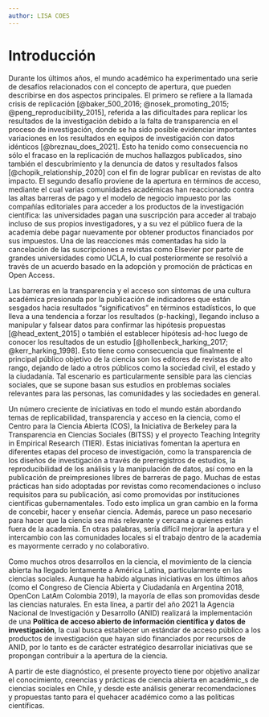 ```yaml
---
author: LISA COES
---
```


# Introducción

Durante los últimos años, el mundo académico ha experimentado una serie de desafíos relacionados con el concepto de apertura, que pueden describirse en dos aspectos principales. El primero se refiere a la llamada crisis de replicación [@baker_500_2016; @nosek_promoting_2015; @peng_reproducibility_2015], referida a las dificultades para replicar los resultados de la investigación debido a la falta de transparencia en el proceso de investigación, donde se ha sido posible evidenciar importantes variaciones en los resultados en equipos de investigación con datos idénticos [@breznau_does_2021]. Esto ha tenido como consecuencia no sólo el fracaso en la replicación de muchos hallazgos publicados, sino también el descubrimiento y la denuncia de datos y resultados falsos [@chopik_relationship_2020] con el fin de lograr publicar en  revistas de alto impacto. El segundo desafío proviene de la apertura en términos de acceso, mediante el cual varias comunidades académicas han reaccionado contra las altas barreras de pago y el modelo de negocio impuesto por las compañías editoriales para acceder a los productos de la investigación científica: las universidades pagan una suscripción para acceder al trabajo incluso de sus propios investigadores, y a su vez el público fuera de la academia debe pagar nuevamente por obtener productos financiados por sus impuestos. Una de las reacciones más comentadas ha sido la cancelación de las suscripciones a revistas como Elsevier por parte de grandes universidades como UCLA, lo cual posteriormente se resolvió a través de un acuerdo basado en la adopción y promoción de prácticas en Open Access.

Las barreras en la transparencia y el acceso son síntomas de una cultura académica presionada por la publicación de indicadores que están sesgados hacia resultados "significativos" en términos estadísticos, lo que lleva a una tendencia a forzar los resultados (p-hacking), llegando incluso a manipular y falsear datos para confirmar las hipótesis propuestas [@head_extent_2015] o también el establecer hipótesis ad-hoc luego de conocer los resultados de un estudio [@hollenbeck_harking_2017; @kerr_harking_1998]. Esto tiene como consecuencia que finalmente el principal público objetivo de la ciencia son los editores de revistas de alto rango, dejando de lado a otros públicos como la sociedad civil, el estado y la ciudadanía. Tal escenario es particularmente sensible para las ciencias sociales, que se supone basan sus estudios en problemas sociales relevantes para las personas, las comunidades y las sociedades en general.

Un número creciente de iniciativas en todo el mundo están abordando temas de replicabilidad, transparencia y acceso en la ciencia, como el Centro para la Ciencia Abierta (COS), la Iniciativa de Berkeley para la Transparencia en Ciencias Sociales (BITSS) y el proyecto Teaching Integrity in Empirical Research (TIER). Estas iniciativas fomentan la apertura en diferentes etapas del proceso de investigación, como la transparencia de los diseños de investigación a través de prerregistros de estudios, la reproducibilidad de los análisis y la manipulación de datos, así como en la publicación de preimpresiones libres de barreras de pago. Muchas de estas prácticas han sido adoptadas por revistas como recomendaciones o incluso requisitos para su publicación, así como promovidas por instituciones científicas gubernamentales. Todo esto implica un gran cambio en la forma de concebir, hacer y enseñar ciencia. Además, parece un paso necesario para hacer que la ciencia sea más relevante y cercana a quienes están fuera de la academia. En otras palabras, sería difícil mejorar la apertura y el intercambio con las comunidades locales si el trabajo dentro de la academia es mayormente cerrado y no colaborativo.

Como muchos otros desarrollos en la ciencia, el movimiento de la ciencia abierta ha llegado lentamente a América Latina, particularmente en las ciencias sociales. Aunque ha habido algunas iniciativas en los últimos años (como el Congreso de Ciencia Abierta y Ciudadanía en Argentina 2018, OpenCon LatAm Colombia 2019), la mayoría de ellas son promovidas desde las ciencias naturales. En esta línea, a partir del año 2021 la Agencia Nacional de Investigación y Desarrollo (ANID) realizará la implementación de una **Política de acceso abierto de información científica y datos de investigación**, la cual busca establecer un estándar de acceso público a los productos de investigación que hayan sido financiados por recursos de ANID, por lo tanto es de carácter estratégico desarrollar iniciativas que se propongan contribuir a la apertura de la ciencia.

A partir de este diagnóstico, el presente proyecto tiene por objetivo analizar el conocimiento, creencias y prácticas de ciencia abierta en académic_s de ciencias sociales en Chile, y desde este análisis generar recomendaciones y propuestas tanto para el quehacer académico como a las políticas científicas.
